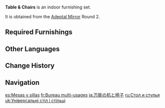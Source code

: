 {{Furnishing Infobox
|id             = 350007
|image          = Furnishing Set Table & Chairs Display.png
|category       = Indoor Set
|subcategory    = Set
|quality        = 4
|adeptal_energy = 300
|load           = 509
|description    = A sturdy and wide pine table that comes with pen and paper for work. The papers and books can be cleared aside should you need to eat &mdash; truly, this is one furniture set to rule them all.
|blueprint      = Adeptal Mirror
|adeptal mirror = 2
}}
'''Table & Chairs''' is an indoor furnishing set.

It is obtained from the [[Adeptal Mirror]] Round 2.

==Required Furnishings==
{{Recipe
|type = Furnishing Set
|Red Pine Wood Round Stool = 3
|Sturdy Library Table = 1
|Seashell Table Lamp = 1
|sort = Red Pine Wood Round Stool;Sturdy Library Table;Seashell Table Lamp
|yield = 0
}}

==Other Languages==
{{Other Languages
|en      = Table & Chairs
|zhs     = 万用的桌椅
|zhs_rm  = Wàn Yòng de Zhuōyǐ
|zht     = 萬用的桌椅
|zht_rm  = Wàn Yòng de Zhuōyǐ
|zh_tl   = All-Purpose Table and Chairs
|ja      = 万能の机と椅子
|ja_rm   = Bannou no Tsukue to Isu
|ja_tl   = All-Purpose Desk and Chairs
|ko      = 만능 탁자 세트
|ko_tl   = All-round Table Sets
|es      = Mesas y sillas
|es_tl   = Tables & Chairs
|fr      = Bureau multi-usages
|fr_tl   = Multi-Purpose Desk
|ru      = Стол и стулья
|ru_tl   = Table & Chairs
|th      = โต๊ะและเก้าอี้อเนกประสงค์
|th_rm   = 
|th_tl   = 
|vi      = Bàn Ghế Đa Chức Năng
|vi_tl   = 
|de      = Tisch und Stühle
|de_tl   = Table and Chairs
|id      = Meja & Kursi
|id_tl   = Table & Chairs
|pt      = Mesa e Cadeira Multifuncionais
|pt_tl   = 
|tr      = Masa ve Sandalyeler
|tr_tl   = 
|it      = Tavoli e sedie
|it_tl   = 
}}

==Change History==
{{Change History|1.5}}

==Navigation==
{{Furnishing Navbox/Sets|type=regular}}

[[es:Mesas y sillas]]
[[fr:Bureau multi-usages]]
[[ja:万能の机と椅子]]
[[ru:Стол и стулья]]
[[uk:Універсальні стіл і стільці]]